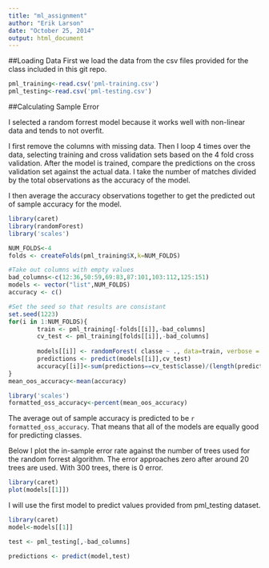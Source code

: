 ```yaml
---
title: "ml_assignment"
author: "Erik Larson"
date: "October 25, 2014"
output: html_document
---
```


##Loading Data
First we load the data from the csv files provided for the class included in this git repo.

```r
pml_training<-read.csv('pml-training.csv')
pml_testing<-read.csv('pml-testing.csv')
```

##Calculating Sample Error

I selected a random forrest model because it works well with non-linear data and tends to not overfit.

I first remove the columns with missing data.  Then I loop 4 times over the data, selecting training and cross validation sets based on the 4 fold cross validation.  After the model is trained, compare the predictions on the cross validation set against the actual data.  I take the number of matches divided by the total observations as the accuracy of the model.

I then average the accuracy observations together to get the predicted out of sample accuracy for the model.

```r
library(caret)
library(randomForest)
library('scales')

NUM_FOLDS<-4
folds <- createFolds(pml_training$X,k=NUM_FOLDS)

#Take out columns with empty values
bad_columns<-c(12:36,50:59,69:83,87:101,103:112,125:151)
models <- vector("list",NUM_FOLDS)
accuracy <- c()

#Set the seed so that results are consistant
set.seed(1223)
for(i in 1:NUM_FOLDS){
        train <- pml_training[-folds[[i]],-bad_columns]
        cv_test <- pml_training[folds[[i]],-bad_columns]
        
        models[[i]] <- randomForest( classe ~ ., data=train, verbose = TRUE,ntree=310)
        predictions <- predict(models[[i]],cv_test)
        accuracy[[i]]<-sum(predictions==cv_test$classe)/(length(predictions)*1.0)
}
mean_oos_accuracy<-mean(accuracy)
```

```r
library('scales')
formatted_oss_accuracy<-percent(mean_oos_accuracy)
```
The average out of sample accuracy is predicted to be `r formatted_oss_accuracy`.  That means that all of the models are equally good for predicting classes.

Below I plot the in-sample error rate against the number of trees used for the random forrest algorithm. The error approaches zero after around 20 trees are used.  With 300 trees, there is 0 error.

```r
library(caret)
plot(models[[1]])
```

I will use the first model to predict values provided from pml_testing dataset.

```r
library(caret)
model<-models[[1]]

test <- pml_testing[,-bad_columns]

predictions <- predict(model,test)

```


